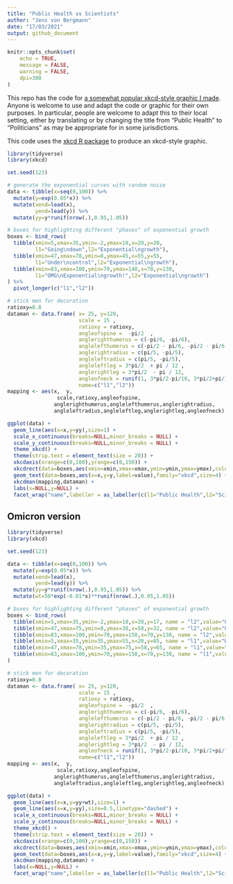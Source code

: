 ```yaml
---
title: "Public Health vs Scientists"
author: "Jens von Bergmann"
date: "17/03/2021"
output: github_document
---
```


```r
knitr::opts_chunk$set(
	echo = TRUE,
	message = FALSE,
	warning = FALSE,
	dpi=300
)
```

This repo has the code for [a somewhat popular xkcd-style graphic I made](https://twitter.com/vb_jens/status/1372251931444350976?s=20). Anyone is welcome to use and adapt the code or graphic for their own purposes. In particular, people are welcome to adapt this to their local setting, either by translating or by changing the title from "Public Health" to "Politicians" as may be appropriate for in some jurisdictions.

This code uses the [xkcd R package](https://cran.r-project.org/package=xkcd) to produce an xkcd-style graphic. 

```r
library(tidyverse)
library(xkcd)

set.seed(123)

# generate the exponential curves with random noise
data <- tibble(x=seq(0,100)) %>%
  mutate(y=exp(0.05*x)) %>%
  mutate(xend=lead(x),
         yend=lead(y)) %>%
  mutate(yy=y*runif(nrow(.),0.95,1.05))

# boxes for highlighting different "phases" of exponential growth
boxes <- bind_rows(
  tibble(xmin=5,xmax=35,ymin=-2,ymax=10,x=20,y=20,
         l1="Going\ndown",l2="Exponential\ngrowth"),
  tibble(xmin=47,xmax=78,ymin=8,ymax=45,x=55,y=55,
         l1="Under\ncontrol",l2="Exponential\ngrowth"),
  tibble(xmin=83,xmax=100,ymin=70,ymax=140,x=70,y=130,
         l1="OMG\nExponential\ngrowth!",l2="Exponential\ngrowth")
) %>%
  pivot_longer(c("l1","l2"))

# stick men for decoration
ratioxy=0.8
dataman <- data.frame( x= 25, y=120,
                       scale = 15 ,
                       ratioxy = ratioxy,
                       angleofspine =  -pi/2  ,
                       anglerighthumerus = c(-pi/6, -pi/6),
                       anglelefthumerus = c(-pi/2 - pi/6, -pi/2 - pi/6),
                       anglerightradius = c(pi/5, -pi/5),
                       angleleftradius = c(pi/5, -pi/5),
                       angleleftleg = 3*pi/2  + pi / 12 ,
                       anglerightleg = 3*pi/2  - pi / 12,
                       angleofneck = runif(1, 3*pi/2-pi/10, 3*pi/2+pi/10),
                       name=c("l1","l2"))
mapping <- aes(x,  y,
                scale,ratioxy,angleofspine,
               anglerighthumerus,anglelefthumerus,anglerightradius,
               angleleftradius,angleleftleg,anglerightleg,angleofneck)

ggplot(data) +
  geom_line(aes(x=x,y=yy),size=1) +
  scale_x_continuous(breaks=NULL,minor_breaks = NULL) +
  scale_y_continuous(breaks=NULL,minor_breaks = NULL) +
  theme_xkcd() +
  theme(strip.text = element_text(size = 20)) +
  xkcdaxis(xrange=c(0,100),yrange=c(0,150)) +
  xkcdrect(data=boxes,aes(xmin=xmin,xmax=xmax,ymin=ymin,ymax=ymax),colour="black",fill=NA) +
  geom_text(data=boxes,aes(x=x,y=y,label=value),family="xkcd",size=4) +
  xkcdman(mapping,dataman) +
  labs(x=NULL,y=NULL) +
  facet_wrap("name",labeller = as_labeller(c(l1="Public Health",l2="Scientists")))
```


## Omicron version

```r
library(tidyverse)
library(xkcd)

set.seed(123)

data <- tibble(x=seq(0,100)) %>%
  mutate(y=exp(0.05*x)) %>%
  mutate(xend=lead(x),
         yend=lead(y)) %>%
  mutate(yy=y*runif(nrow(.),0.95,1.05)) %>%
  mutate(wt=50*exp(-0.01*x)**runif(nrow(.),0.95,1.05))

# boxes for highlighting different "phases" of exponential growth
boxes <- bind_rows(
  tibble(xmin=5,xmax=35,ymin=-2,ymax=10,x=20,y=17, name = "l2",value="Omicron"),
  tibble(xmin=47,xmax=75,ymin=8,ymax=38,x=58,y=32, name = "l2",value="Omicron"),
  tibble(xmin=83,xmax=100,ymin=70,ymax=150,x=70,y=130, name = "l2",value="Omicron"),
  tibble(xmin=5,xmax=35,ymin=35,ymax=55,x=20,y=65, name = "l1",value="We are\ndifferent"),
  tibble(xmin=47,xmax=78,ymin=35,ymax=75,x=58,y=65, name = "l1",value="But it's\nmilder"),
  tibble(xmin=83,xmax=100,ymin=70,ymax=150,x=70,y=130, name = "l1",value="OMG\nOmicron!"),
) 

# stick men for decoration
ratioxy=0.8
dataman <- data.frame( x= 25, y=120,
                       scale = 15 ,
                       ratioxy = ratioxy,
                       angleofspine =  -pi/2  ,
                       anglerighthumerus = c(-pi/6, -pi/6),
                       anglelefthumerus = c(-pi/2 - pi/6, -pi/2 - pi/6),
                       anglerightradius = c(pi/5, -pi/5),
                       angleleftradius = c(pi/5, -pi/5),
                       angleleftleg = 3*pi/2  + pi / 12 ,
                       anglerightleg = 3*pi/2  - pi / 12,
                       angleofneck = runif(1, 3*pi/2-pi/10, 3*pi/2+pi/10),
                       name=c("l1","l2"))
mapping <- aes(x,  y,
                scale,ratioxy,angleofspine,
               anglerighthumerus,anglelefthumerus,anglerightradius,
               angleleftradius,angleleftleg,anglerightleg,angleofneck)

ggplot(data) +
  geom_line(aes(x=x,y=yy+wt),size=1) +
  geom_line(aes(x=x,y=yy),size=0.5,linetype="dashed") +
  scale_x_continuous(breaks=NULL,minor_breaks = NULL) +
  scale_y_continuous(breaks=NULL,minor_breaks = NULL) +
  theme_xkcd() +
  theme(strip.text = element_text(size = 20)) +
  xkcdaxis(xrange=c(0,100),yrange=c(0,150)) +
  xkcdrect(data=boxes,aes(xmin=xmin,xmax=xmax,ymin=ymin,ymax=ymax),colour="black",fill=NA) +
  geom_text(data=boxes,aes(x=x,y=y,label=value),family="xkcd",size=4) +
  xkcdman(mapping,dataman) +
  labs(x=NULL,y=NULL) +
  facet_wrap("name",labeller = as_labeller(c(l1="Public Health",l2="Scientists")))
```



